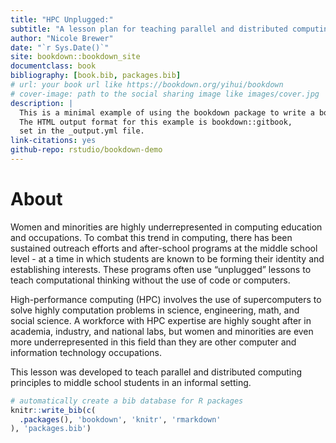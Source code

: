 ```yaml
--- 
title: "HPC Unplugged:"
subtitle: "A lesson plan for teaching parallel and distributed computing in middle school"
author: "Nicole Brewer"
date: "`r Sys.Date()`"
site: bookdown::bookdown_site
documentclass: book
bibliography: [book.bib, packages.bib]
# url: your book url like https://bookdown.org/yihui/bookdown
# cover-image: path to the social sharing image like images/cover.jpg
description: |
  This is a minimal example of using the bookdown package to write a book.
  The HTML output format for this example is bookdown::gitbook,
  set in the _output.yml file.
link-citations: yes
github-repo: rstudio/bookdown-demo
---
```


# About

Women and minorities are highly underrepresented in computing education and occupations. To combat this trend in computing, there has been sustained outreach efforts and after-school programs at the middle school level - at a time in which students are known to be forming their identity and establishing interests. These programs often use "unplugged" lessons to teach computational thinking without the use of code or computers.

High-performance computing (HPC) involves the use of supercomputers to solve highly computation problems in science, engineering, math, and social science. A workforce with HPC expertise are highly sought after in academia, industry, and national labs, but women and minorities are even more underrepresented in this field than they are other computer and information technology occupations.

This lesson was developed to teach parallel and distributed computing principles to middle school students in an informal setting. 


```r
# automatically create a bib database for R packages
knitr::write_bib(c(
  .packages(), 'bookdown', 'knitr', 'rmarkdown'
), 'packages.bib')
```
